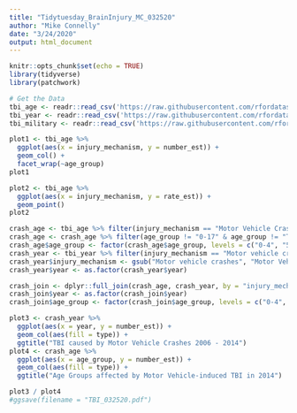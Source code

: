 ```yaml
---
title: "Tidytuesday_BrainInjury_MC_032520"
author: "Mike Connelly"
date: "3/24/2020"
output: html_document
---
```


```r
knitr::opts_chunk$set(echo = TRUE)
library(tidyverse)
library(patchwork)
```

```r
# Get the Data
tbi_age <- readr::read_csv('https://raw.githubusercontent.com/rfordatascience/tidytuesday/master/data/2020/2020-03-24/tbi_age.csv')
tbi_year <- readr::read_csv('https://raw.githubusercontent.com/rfordatascience/tidytuesday/master/data/2020/2020-03-24/tbi_year.csv')
tbi_military <- readr::read_csv('https://raw.githubusercontent.com/rfordatascience/tidytuesday/master/data/2020/2020-03-24/tbi_military.csv')
```

```r
plot1 <- tbi_age %>%
  ggplot(aes(x = injury_mechanism, y = number_est)) + 
  geom_col() + 
  facet_wrap(~age_group)
plot1
```
```r
plot2 <- tbi_age %>%
  ggplot(aes(x = injury_mechanism, y = rate_est)) +
  geom_point()
plot2
```

```r
crash_age <- tbi_age %>% filter(injury_mechanism == "Motor Vehicle Crashes")
crash_age <- crash_age %>% filter(age_group != "0-17" & age_group != "Total")
crash_age$age_group <- factor(crash_age$age_group, levels = c("0-4", "5-14", "15-24", "25-34", "35-44", "45-54", "55-64", "65-74", "75+", "Total"), ordered = T)
crash_year <- tbi_year %>% filter(injury_mechanism == "Motor vehicle crashes")
crash_year$injury_mechanism <- gsub("Motor vehicle crashes", "Motor Vehicle Crashes", crash_year$injury_mechanism)
crash_year$year <- as.factor(crash_year$year)
```
```r
crash_join <- dplyr::full_join(crash_age, crash_year, by = "injury_mechanism")
crash_join$year <- as.factor(crash_join$year)
crash_join$age_group <- factor(crash_join$age_group, levels = c("0-4", "5-14", "15-24", "25-34", "35-44", "45-54", "55-64", "65-74", "75+", "Total", "0-17"), ordered = T)
```

```r
plot3 <- crash_year %>% 
  ggplot(aes(x = year, y = number_est)) +
  geom_col(aes(fill = type)) +
  ggtitle("TBI caused by Motor Vehicle Crashes 2006 - 2014")
plot4 <- crash_age %>% 
  ggplot(aes(x = age_group, y = number_est)) +
  geom_col(aes(fill = type)) +
  ggtitle("Age Groups affected by Motor Vehicle-induced TBI in 2014")

plot3 / plot4
#ggsave(filename = "TBI_032520.pdf")
```

